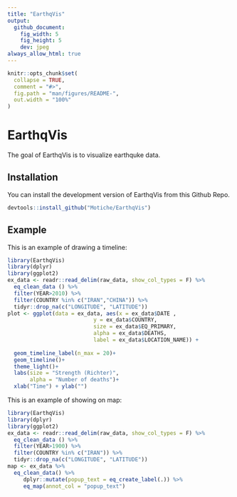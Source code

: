 ```yaml
---
title: "EarthqVis"
output:
  github_document:
    fig_width: 5
    fig_height: 5
    dev: jpeg
always_allow_html: true
---
```


<!-- README.md is generated from README.Rmd. Please edit that file -->

```r
knitr::opts_chunk$set(
  collapse = TRUE,
  comment = "#>",
  fig.path = "man/figures/README-",
  out.width = "100%"
)
```

# EarthqVis

<!-- badges: start -->
<!-- badges: end -->

The goal of EarthqVis is to visualize earthquke data.

## Installation

You can install the development version of EarthqVis from this Github Repo.

``` r
devtools::install_github("Motiche/EarthqVis")
```

## Example

This is an example of drawing a timeline:

```r
library(EarthqVis)
library(dplyr)
library(ggplot2)
ex_data <- readr::read_delim(raw_data, show_col_types = F) %>% 
  eq_clean_data () %>% 
  filter(YEAR>2010) %>% 
  filter(COUNTRY %in% c("IRAN","CHINA")) %>% 
  tidyr::drop_na(c("LONGITUDE", "LATITUDE"))
plot <- ggplot(data = ex_data, aes(x = ex_data$DATE ,
                           y = ex_data$COUNTRY,
                           size = ex_data$EQ_PRIMARY,
                           alpha = ex_data$DEATHS,
                           label = ex_data$LOCATION_NAME)) + 
  
  geom_timeline_label(n_max = 20)+
  geom_timeline()+
  theme_light()+
  labs(size = "Strength (Richter)",
       alpha = "Number of deaths")+
  xlab("Time") + ylab("")


```


This is an example of showing on map:

```r
library(EarthqVis)
library(dplyr)
library(ggplot2)
ex_data <- readr::read_delim(raw_data, show_col_types = F) %>% 
  eq_clean_data () %>% 
  filter(YEAR>1900) %>% 
  filter(COUNTRY %in% c("IRAN")) %>% 
  tidyr::drop_na(c("LONGITUDE", "LATITUDE"))
map <- ex_data %>% 
  eq_clean_data() %>%
     dplyr::mutate(popup_text = eq_create_label(.)) %>% 
     eq_map(annot_col = "popup_text")


```

